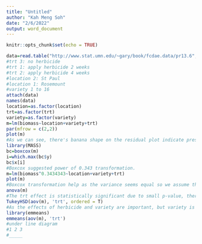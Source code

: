 ---
title: "Untitled"
author: "Kah Meng Soh"
date: "2/6/2022"
output: word_document
---

```{r setup, include=FALSE}
knitr::opts_chunk$set(echo = TRUE)
```
```{r fig.height=7.5,fig.width=7.5}
data=read.table("http://www.stat.umn.edu/~gary/book/fcdae.data/pr13.6",header=TRUE)
#trt 3: no herbicide
#trt 1: apply herbicide 2 weeks
#trt 2: apply herbicide 4 weeks
#location 2: St Paul
#location 1: Rosemount
#variety 1 to 16
attach(data)
names(data)
location=as.factor(location)
trt=as.factor(trt)
variety=as.factor(variety)
m=lm(biomass~location+variety+trt)
par(mfrow = c(2,2))
plot(m)
#As we can see, there's banana shape on the residual plot indicate presence of non-linearity hence model error, we can try boxcox transformation and see how it goes.
library(MASS)
bc=boxcox(m)
i=which.max(bc$y)
bc$x[i]
#Boxcox suggested power of 0.343 transformation.
m=lm(biomass^0.3434343~location+variety+trt)
plot(m)
#Boxcox transformation help as the variance seems equal so we assume the model is acceptable.
anova(m)
#The trt effect is statistically significant due to small p-value, therefore should be include in the model. Variety is not statistically significant
TukeyHSD(aov(m), 'trt', ordered = T)
#As the effects of herbicide and variety are important, but variety is not significant, so we can check the differential effects of the herbicide treatment factor.
library(emmeans)
emmeans(aov(m), 'trt')
#under line diagram
#1 2 3
#_____


```
